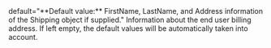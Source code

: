   

  

  

  
<ParamField body="Billing" type="string">   
default="**Default value:** FirstName, LastName, and Address information of the Shipping object if supplied."    
Information about the end user billing address. If left empty, the default values will be automatically taken into account.   

<Expandable title="properties">  
<FirstName />  
  
<LastName />  
  
<Address2 />  
  

</Expandable> 
</ParamField>